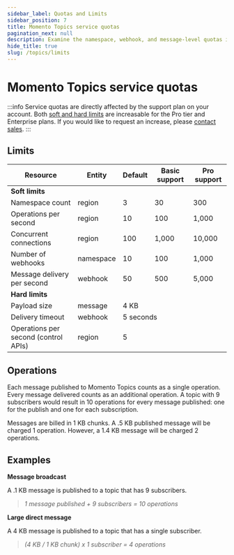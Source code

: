 ```yaml
---
sidebar_label: Quotas and Limits
sidebar_position: 7
title: Momento Topics service quotas
pagination_next: null
description: Examine the namespace, webhook, and message-level quotas in place with Momento Topics and discover the default and tunable values for your workload based on your support plan.
hide_title: true
slug: /topics/limits
---
```

# Momento Topics service quotas

:::info
Service quotas are directly affected by the support plan on your account. Both <ins>soft and hard limits</ins> are increasable for the Pro tier and Enterprise plans. If you would like to request an increase, please [contact sales](https://www.gomomento.com/contact-us).
:::

## Limits

<table className="customTable">
  <thead>
    <tr>
      <th>Resource</th>
      <th>Entity</th>
      <th>Default</th>
      <th>Basic support</th>
      <th>Pro support</th>
    </tr>
  </thead>
  <tbody>
    <tr className="highlightRow">
      <td colspan="5"><strong>Soft limits</strong></td>
    </tr>
    <tr>
      <td>Namespace count</td>
      <td>region</td>
      <td>3</td>
      <td>30</td>
      <td>300</td>
    </tr>
    <tr>
      <td>Operations per second</td>
      <td>region</td>
      <td>10</td>
      <td>100</td>
      <td>1,000</td>
    </tr>
    <tr>
      <td>Concurrent connections</td>
      <td>region</td>
      <td>100</td>
      <td>1,000</td>
      <td>10,000</td>
    </tr>
    <tr>
      <td>Number of webhooks</td>
      <td>namespace</td>
      <td>10</td>
      <td>100</td>
      <td>1,000</td>
    </tr>
    <tr>
      <td>Message delivery per second</td>
      <td>webhook</td>
      <td>50</td>
      <td>500</td>
      <td>5,000</td>
    </tr>
    <tr className="highlightRow">
      <td colspan="5"><strong>Hard limits</strong></td>
    </tr>
    <tr>
      <td>Payload size</td>
      <td>message</td>
      <td colspan="3">4 KB</td>
    </tr>
    <tr>
      <td>Delivery timeout</td>
      <td>webhook</td>
      <td colspan="3">5 seconds</td>
    </tr>
    <tr>
      <td>Operations per second (control APIs)</td>
      <td>region</td>
      <td colspan="3">5</td>
    </tr>
  </tbody>
</table>

## Operations

Each message published to Momento Topics counts as a single operation. Every message delivered counts as an additional operation. A topic with 9 subscribers would result in 10 operations for every message published: one for the publish and one for each subscription.

Messages are billed in 1 KB chunks. A .5 KB published message will be charged 1 operation. However, a 1.4 KB message will be charged 2 operations.

## Examples

**Message broadcast**

A .1 KB message is published to a topic that has 9 subscribers.

> *1 message published + 9 subscribers = 10 operations*

**Large direct message**

A 4 KB message is published to a topic that has a single subscriber.

> *(4 KB / 1 KB chunk) x 1 subscriber = 4 operations*
